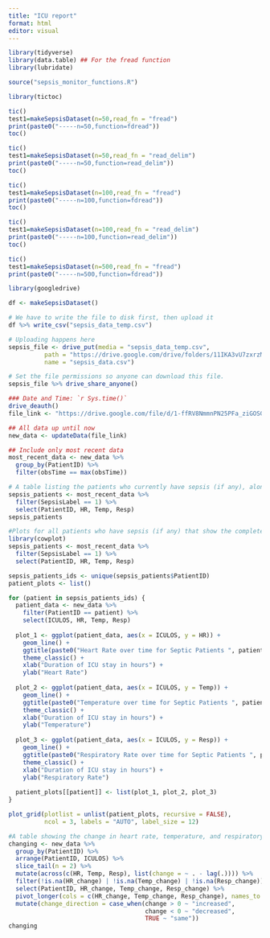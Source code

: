 ```yaml
---
title: "ICU report"
format: html
editor: visual
---
```



```r
library(tidyverse)
library(data.table) ## For the fread function
library(lubridate)

source("sepsis_monitor_functions.R")
```

```r
library(tictoc)

tic()
test1=makeSepsisDataset(n=50,read_fn = "fread")
print(paste0("-----n=50,function=fdread"))
toc()

tic()
test1=makeSepsisDataset(n=50,read_fn = "read_delim")
print(paste0("-----n=50,function=read_delim"))
toc()

tic()
test1=makeSepsisDataset(n=100,read_fn = "fread")
print(paste0("-----n=100,function=fdread"))
toc()

tic()
test1=makeSepsisDataset(n=100,read_fn = "read_delim")
print(paste0("-----n=100,function=read_delim"))
toc()

tic()
test1=makeSepsisDataset(n=500,read_fn = "fread")
print(paste0("-----n=500,function=fdread"))
```

```r
library(googledrive)

df <- makeSepsisDataset()

# We have to write the file to disk first, then upload it
df %>% write_csv("sepsis_data_temp.csv")

# Uploading happens here
sepsis_file <- drive_put(media = "sepsis_data_temp.csv", 
          path = "https://drive.google.com/drive/folders/11IKA3vU7zxrzMB8ftvh5OZ7-x93-R-gi",
          name = "sepsis_data.csv")

# Set the file permissions so anyone can download this file.
sepsis_file %>% drive_share_anyone()

```

```r
### Date and Time: `r Sys.time()`
drive_deauth()
file_link <- "https://drive.google.com/file/d/1-ffRV8NmmnPN25PFa_ziGOSG9khU-Svc/view?usp=sharing"

## All data up until now
new_data <- updateData(file_link)

## Include only most recent data
most_recent_data <- new_data %>%
  group_by(PatientID) %>%
  filter(obsTime == max(obsTime))

# A table listing the patients who currently have sepsis (if any), along with their most recent heart rate, temperature, and respiratory rate
sepsis_patients <- most_recent_data %>%
  filter(SepsisLabel == 1) %>%
  select(PatientID, HR, Temp, Resp)
sepsis_patients


```

```r
#Plots for all patients who have sepsis (if any) that show the complete history of their heart rate, temperature, and respiratory rate during their time in the ICU.
library(cowplot)
sepsis_patients <- most_recent_data %>%
  filter(SepsisLabel == 1) %>%
  select(PatientID, HR, Temp, Resp)

sepsis_patients_ids <- unique(sepsis_patients$PatientID)
patient_plots <- list()

for (patient in sepsis_patients_ids) { 
  patient_data <- new_data %>%
    filter(PatientID == patient) %>%
    select(ICULOS, HR, Temp, Resp)
  
  plot_1 <- ggplot(patient_data, aes(x = ICULOS, y = HR)) +
    geom_line() +
    ggtitle(paste0("Heart Rate over time for Septic Patients ", patient)) +
    theme_classic() +
    xlab("Duration of ICU stay in hours") +
    ylab("Heart Rate")
  
  plot_2 <- ggplot(patient_data, aes(x = ICULOS, y = Temp)) +
    geom_line() +
    ggtitle(paste0("Temperature over time for Septic Patients ", patient)) +
    theme_classic() +
    xlab("Duration of ICU stay in hours") +
    ylab("Temperature")
  
  plot_3 <- ggplot(patient_data, aes(x = ICULOS, y = Resp)) +
    geom_line() +
    ggtitle(paste0("Respiratory Rate over time for Septic Patients ", patient)) +
    theme_classic() +
    xlab("Duration of ICU stay in hours") +
    ylab("Respiratory Rate")
  
  patient_plots[[patient]] <- list(plot_1, plot_2, plot_3)
}

plot_grid(plotlist = unlist(patient_plots, recursive = FALSE),
          ncol = 3, labels = "AUTO", label_size = 12)
```

```r
#A table showing the change in heart rate, temperature, and respiratory rate between the last two measurements for all patients
changing <- new_data %>%
  group_by(PatientID) %>%
  arrange(PatientID, ICULOS) %>%
  slice_tail(n = 2) %>%
  mutate(across(c(HR, Temp, Resp), list(change = ~ . - lag(.)))) %>%
  filter(!is.na(HR_change) | !is.na(Temp_change) | !is.na(Resp_change)) %>%
  select(PatientID, HR_change, Temp_change, Resp_change) %>%
  pivot_longer(cols = c(HR_change, Temp_change, Resp_change), names_to = "variable", values_to = "change") %>%
  mutate(change_direction = case_when(change > 0 ~ "increased",
                                      change < 0 ~ "decreased",
                                      TRUE ~ "same"))
changing
```




